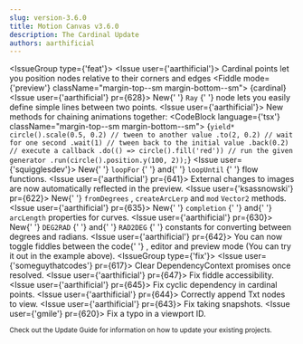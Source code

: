 ```yaml
---
slug: version-3.6.0
title: Motion Canvas v3.6.0
description: The Cardinal Update
authors: aarthificial
---
```




<IssueGroup type={'feat'}>
  <Issue user={'aarthificial'}>
    <Link to="/docs/layouts#cardinal-directions">Cardinal points</Link> let you
    position nodes relative to their corners and edges
    <PullRequest id={636} />
    <Fiddle mode={'preview'} className="margin-top--sm margin-bottom--sm">
      {cardinal}
    </Fiddle>
  </Issue>
  <Issue user={'aarthificial'} pr={628}>
    New{' '}
    <Link to="/api/2d/components/Ray">
      <code>Ray</code>
    </Link>{' '}
    node lets you easily define simple lines between two points.
  </Issue>
  <Issue user={'aarthificial'}>
    New methods for chaining animations together:
    <PullRequest id={651} />
    <CodeBlock language={'tsx'} className="margin-top--sm margin-bottom--sm">
      {`yield* circle().scale(0.5, 0.2)
  // tween to another value
  .to(2, 0.2)
  // wait for one second
  .wait(1)
  // tween back to the initial value
  .back(0.2)
  // execute a callback
  .do(() => circle().fill('red'))
  // run the given generator
  .run(circle().position.y(100, 2));`}
    </CodeBlock>
  </Issue>
  <Issue user={'squigglesdev'}>
    New{' '}
    <Link to="/api/core/flow#loopFor">
      <code>loopFor</code>
    </Link>{' '}
    and{' '}
    <Link to="/api/core/flow#loopUntil">
      <code>loopUntil</code>
    </Link>{' '}
    flow functions.
    <PullRequest id={650} />
    <PullRequest id={624} />
  </Issue>
  <Issue user={'aarthificial'} pr={641}>
    External changes to images are now automatically reflected in the preview.
  </Issue>
  <Issue user={'ksassnowski'} pr={622}>
    New{' '}
    <Link to="/api/core/types/Vector2#static-fromDegrees">
      <code>fromDegrees</code>
    </Link>
    , <Link to="/api/core/types/Vector2#static-createArcLerp">
      <code>createArcLerp</code>
    </Link> and <Link to="/api/core/types/Vector2#mod">
      <code>mod</code>
    </Link> <code>Vector2</code> methods.
    <PullRequest id={640} />
  </Issue>
  <Issue user={'aarthificial'} pr={635}>
    New{' '}
    <Link to="/api/2d/components/Curve#completion">
      <code>completion</code>
    </Link>{' '}
    and{' '}
    <Link to="/api/2d/components/Curve#arcLength">
      <code>arcLength</code>
    </Link>
    properties for curves.
    <PullRequest id={627} />
  </Issue>
  <Issue user={'aarthificial'} pr={630}>
    New{' '}
    <Link to="/api/core/utils#DEG2RAD">
      <code>DEG2RAD</code>
    </Link>{' '}
    and{' '}
    <Link to="/api/core/utils#RAD2DEG">
      <code>RAD2DEG</code>
    </Link>{' '}
    constants for converting between degrees and radians.
  </Issue>
  <Issue user={'aarthificial'} pr={642}>
    You can now toggle fiddles between the code{' '}
    <sub>
      <IconText />
    </sub>
    , editor <sub>
      <IconSplit />
    </sub> and preview <sub>
      <IconImage />
    </sub> mode (You can try it out in the example above).
  </Issue>
</IssueGroup>
<IssueGroup type={'fix'}>
  <Issue user={'someguythatcodes'} pr={617}>
    Clear DependencyContext promises once resolved.
  </Issue>
  <Issue user={'aarthificial'} pr={647}>
    Fix fiddle accessibility.
  </Issue>
  <Issue user={'aarthificial'} pr={645}>
    Fix cyclic dependency in cardinal points.
  </Issue>
  <Issue user={'aarthificial'} pr={644}>
    Correctly append Txt nodes to view.
  </Issue>
  <Issue user={'aarthificial'} pr={643}>
    Fix taking snapshots.
    <PullRequest id={638} />
  </Issue>
  <Issue user={'gmile'} pr={620}>
    Fix a typo in a viewport ID.
  </Issue>
</IssueGroup>

<small>
  Check out <Link to="/docs/updating">the Update Guide</Link> for information on
  how to update your existing projects.
</small>
